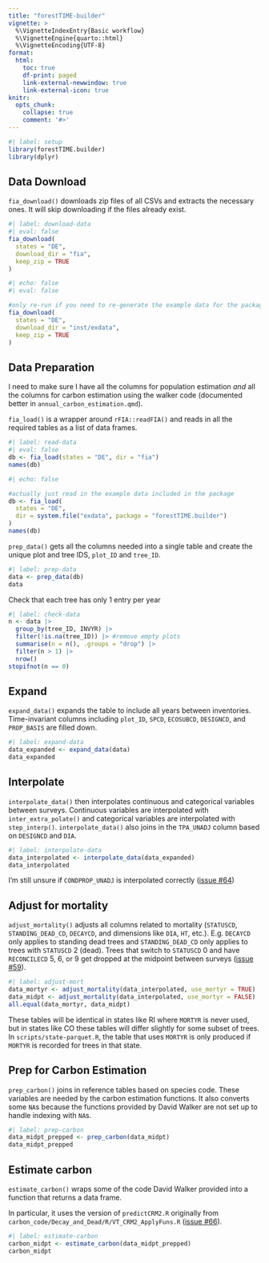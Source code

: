 ```yaml
---
title: "forestTIME-builder"
vignette: >
  %\VignetteIndexEntry{Basic workflow}
  %\VignetteEngine{quarto::html}
  %\VignetteEncoding{UTF-8}
format:
  html:
    toc: true
    df-print: paged
    link-external-newwindow: true
    link-external-icon: true
knitr:
  opts_chunk:
    collapse: true
    comment: '#>'
---
```


```r
#| label: setup
library(forestTIME.builder)
library(dplyr)
```

## Data Download

`fia_download()` downloads zip files of all CSVs and extracts the necessary ones.
It will skip downloading if the files already exist.

```r
#| label: download-data
#| eval: false
fia_download(
  states = "DE",
  download_dir = "fia",
  keep_zip = TRUE
)
```

```r
#| echo: false
#| eval: false

#only re-run if you need to re-generate the example data for the package
fia_download(
  states = "DE",
  download_dir = "inst/exdata",
  keep_zip = TRUE
)
```

## Data Preparation

I need to make sure I have all the columns for population estimation *and* all the columns for carbon estimation using the walker code (documented better in `annual_carbon_estimation.qmd`).

`fia_load()` is a wrapper around `rFIA::readFIA()` and reads in all the required tables as a list of data frames.

```r
#| label: read-data
#| eval: false
db <- fia_load(states = "DE", dir = "fia")
names(db)
```

```r
#| echo: false

#actually just read in the example data included in the package
db <- fia_load(
  states = "DE",
  dir = system.file("exdata", package = "forestTIME.builder")
)
names(db)
```

`prep_data()` gets all the columns needed into a single table and create the unique plot and tree IDS, `plot_ID` and `tree_ID`.


```r
#| label: prep-data
data <- prep_data(db)
data
```

Check that each tree has only 1 entry per year

```r
#| label: check-data
n <- data |>
  group_by(tree_ID, INVYR) |>
  filter(!is.na(tree_ID)) |> #remove empty plots
  summarise(n = n(), .groups = "drop") |>
  filter(n > 1) |>
  nrow()
stopifnot(n == 0)
```

## Expand

`expand_data()` expands the table to include all years between inventories.
Time-invariant columns including `plot_ID`, `SPCD`, `ECOSUBCD`, `DESIGNCD`, and `PROP_BASIS` are filled down.

```r
#| label: expand-data
data_expanded <- expand_data(data)
data_expanded
```

## Interpolate

`interpolate_data()` then interpolates continuous and categorical variables between surveys.
Continuous variables are interpolated with `inter_extra_polate()` and categorical variables are interpolated with `step_interp()`.
`interpolate_data()` also joins in the `TPA_UNADJ` column based on `DESIGNCD` and `DIA`.

```r
#| label: interpolate-data
data_interpolated <- interpolate_data(data_expanded)
data_interpolated
```

::: callout-important
I'm still unsure if `CONDPROP_UNADJ` is interpolated correctly ([issue #64](https://github.com/mekevans/forestTIME-builder/issues/64){.uri})
:::

## Adjust for mortality

`adjust_mortality()` adjusts all columns related to mortality (`STATUSCD`, `STANDING_DEAD_CD`, `DECAYCD`, and dimensions like `DIA`, `HT`, etc.).
E.g.
`DECAYCD` only applies to standing dead trees and `STANDING_DEAD_CD` only applies to trees with `STATUSCD` 2 (dead).
Trees that switch to `STATUSCD` 0 and have `RECONCILECD` 5, 6, or 9 get dropped at the midpoint between surveys ([issue #59](https://github.com/mekevans/forestTIME-builder/issues/59)).

```r
#| label: adjust-mort
data_mortyr <- adjust_mortality(data_interpolated, use_mortyr = TRUE)
data_midpt <- adjust_mortality(data_interpolated, use_mortyr = FALSE)
all.equal(data_mortyr, data_midpt)
```

These tables will be identical in states like RI where `MORTYR` is never used, but in states like CO these tables will differ slightly for some subset of trees.
In `scripts/state-parquet.R`, the table that uses `MORTYR` is only produced if `MORTYR` is recorded for trees in that state.

## Prep for Carbon Estimation

`prep_carbon()` joins in reference tables based on species code.
These variables are needed by the carbon estimation functions.
It also converts some `NA`s because the functions provided by David Walker are not set up to handle indexing with `NA`s.

```r
#| label: prep-carbon
data_midpt_prepped <- prep_carbon(data_midpt)
data_midpt_prepped
```

## Estimate carbon

`estimate_carbon()` wraps some of the code David Walker provided into a function that returns a data frame.

::: callout-note
In particular, it uses the version of `predictCRM2.R` originally from `carbon_code/Decay_and_Dead/R/VT_CRM2_ApplyFuns.R` ([issue #66](https://github.com/mekevans/forestTIME-builder/issues/66){.uri}).
:::

```r
#| label: estimate-carbon
carbon_midpt <- estimate_carbon(data_midpt_prepped)
carbon_midpt
```
